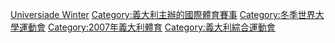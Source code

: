 {{Commons category|2007 Winter Universiade}}
[[Category:2007年綜合運動會|Universiade Winter]]
[[Category:義大利主辦的國際體育賽事|Category:義大利主辦的國際體育賽事]]
[[Category:冬季世界大學運動會|Category:冬季世界大學運動會]]
[[Category:2007年義大利體育|Category:2007年義大利體育]]
[[Category:義大利綜合運動會|Category:義大利綜合運動會]]